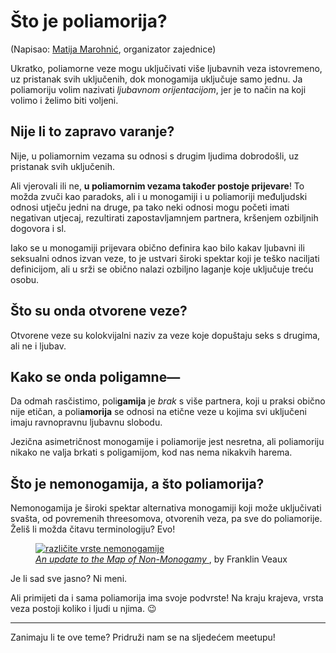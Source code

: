 
<Prose>

# Što je poliamorija?

(Napisao: [Matija Marohnić](https://www.facebook.com/silvenon/), organizator zajednice)

Ukratko, poliamorne veze mogu uključivati više ljubavnih veza istovremeno, uz pristanak svih uključenih, dok monogamija uključuje samo jednu. Ja poliamoriju volim nazivati _ljubavnom orijentacijom_, jer je to način na koji volimo i želimo biti voljeni.

## Nije li to zapravo varanje?

Nije, u poliamornim vezama su odnosi s drugim ljudima dobrodošli, uz pristanak svih uključenih.

Ali vjerovali ili ne, **u poliamornim vezama također postoje prijevare**! To možda zvuči kao paradoks, ali i u monogamiji i u poliamoriji međuljudski odnosi utječu jedni na druge, pa tako neki odnosi mogu početi imati negativan utjecaj, rezultirati zapostavljamnjem partnera, kršenjem ozbiljnih dogovora i sl.

Iako se u monogamiji prijevara obično definira kao bilo kakav ljubavni ili seksualni odnos izvan veze, to je ustvari široki spektar koji je teško naciljati definicijom, ali u srži se obično nalazi ozbiljno laganje koje uključuje treću osobu.

## Što su onda otvorene veze?

Otvorene veze su kolokvijalni naziv za veze koje dopuštaju seks s drugima, ali ne i ljubav.

## Kako se onda poligamne—

Da odmah rasčistimo, poli**gamija** je _brak_ s više partnera, koji u praksi obično nije etičan, a poli**amorija** se odnosi na etične veze u kojima svi uključeni imaju ravnopravnu ljubavnu slobodu.

Jezična asimetričnost monogamije i poliamorije jest nesretna, ali poliamoriju nikako ne valja brkati s poligamijom, kod nas nema nikakvih harema.

## Što je nemonogamija, a što poliamorija?

Nemonogamija je široki spektar alternativa monogamiji koji može uključivati svašta, od povremenih threesomova, otvorenih veza, pa sve do poliamorije. Želiš li možda čitavu terminologiju? Evo!

</Prose>

<figure className="">
  <div className="mx-auto max-w-[1686px]">
    <a
      href="https://res.cloudinary.com/silvenon/image/upload/v1692828545/polyamory/nonmonogamy.png"
      className="aspect-h-[1336] aspect-w-[1686] block"
    >
      <img
        alt="različite vrste nemonogamije"
        src="https://res.cloudinary.com/silvenon/image/upload/v1692828545/polyamory/nonmonogamy.png"
        className="object-cover object-[85%_50%]"
      />
    </a>
  </div>
  <figcaption className="mx-auto max-w-[1686px] border-b border-gray-200 bg-gray-100 dark:border-gray-700 dark:bg-gray-800">
    <Prose className="!py-2 sm:!py-3">
      <a
        href="https://blog.franklinveaux.com/2017/12/an-update-to-the-map-of-non-monogamy/"
        target="_blank"
        rel="noreferrer"
      >
        <cite>An update to the Map of Non-Monogamy</cite>
      </a>
      <span>, by Franklin Veaux</span>
    </Prose>
  </figcaption>
</figure>

<Prose>

Je li sad sve jasno? Ni meni.

Ali primijeti da i sama poliamorija ima svoje podvrste! Na kraju krajeva, vrsta veza postoji koliko i ljudi u njima. 😉

---

Zanimaju li te ove teme? Pridruži nam se na <Link to="/meetups">sljedećem meetupu</Link>!

</Prose>

